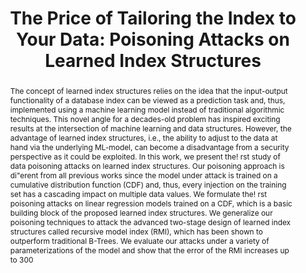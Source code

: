 ---
title: "The Price of Tailoring the Index to Your Data: Poisoning Attacks on Learned Index Structures"
abstract: The concept of learned index structures relies on the idea that the input-output functionality of a database index can be viewed as a prediction task and, thus, implemented using a machine learning model instead of traditional algorithmic techniques. This novel angle for a decades-old problem has inspired exciting results at the intersection of machine learning and data structures. However, the advantage of learned index structures, i.e., the ability to adjust to the data at hand via the underlying ML-model, can become a disadvantage from a security perspective as it could be exploited. In this work, we present the! rst study of data poisoning attacks on learned index structures. Our poisoning approach is di"erent from all previous works since the model under attack is trained on a cumulative distribution function (CDF) and, thus, every injection on the training set has a cascading impact on multiple data values. We formulate the! rst poisoning attacks on linear regression models trained on a CDF, which is a basic building block of the proposed learned index structures. We generalize our poisoning techniques to attack the advanced two-stage design of learned index structures called recursive model index (RMI), which has been shown to outperform traditional B-Trees. We evaluate our attacks under a variety of parameterizations of the model and show that the error of the RMI increases up to 300
status: Evgenios M Kornaropoulos, Silei Ren, Roberto Tamassia; SIGMOD 2022
url: https://dl.acm.org/doi/abs/10.1145/3514221.3517867 
---